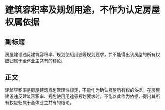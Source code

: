 # 建筑容积率及规划用途，不作为认定房屋权属依据
## 副标题
房屋建设违反建筑容积率、规划使用用途等规划要求，并不能得出该房屋的所有权应归属于全体业主共有的结论。
## 正文
建筑容积率是房屋建筑规划管理性规定，不能作为确认房屋所有权的依据。在房屋建设违反建筑容积率、规划使用用途等规划要求时，不能以此作为依据，得出其所有权应归属于全体业主共有的结论。